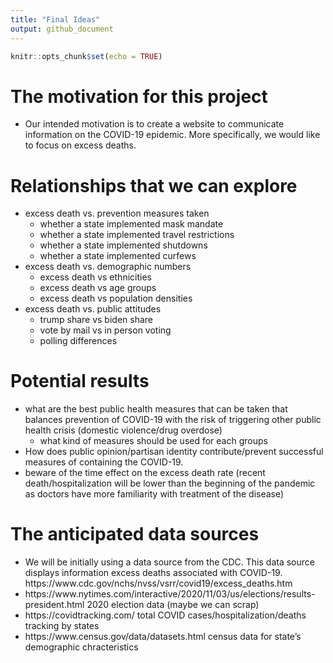 ```yaml
---
title: "Final Ideas"
output: github_document
---
```


```r
knitr::opts_chunk$set(echo = TRUE)
```

# The motivation for this project
* Our intended motivation is to create a website to communicate information on the COVID-19 epidemic. More specifically, we would like to focus on excess deaths.

# Relationships that we can explore
* excess death vs. prevention measures taken
  + whether a state implemented mask mandate
  + whether a state implemented travel restrictions
  + whether a state implemented shutdowns
  + whether a state implemented curfews
* excess death vs. demographic numbers
  + excess death vs ethnicities
  + excess death vs age groups
  + excess death vs population densities
* excess death vs. public attitudes
  + trump share vs biden share
  + vote by mail vs in person voting
  + polling differences 

# Potential results
* what are the best public health measures that can be taken that balances prevention of COVID-19 with the risk of triggering other public health crisis (domestic violence/drug overdose)
  + what kind of measures should be used for each groups
* How does public opinion/partisan identity contribute/prevent successful measures of containing the COVID-19.
* beware of the time effect on the excess death rate (recent death/hospitalization will be lower than the beginning of the pandemic as doctors have more familiarity with treatment of the disease)

# The anticipated data sources
* We will be initially using a data source from the CDC. This data source displays information excess deaths associated with COVID-19.
https://www.cdc.gov/nchs/nvss/vsrr/covid19/excess_deaths.htm
* https://www.nytimes.com/interactive/2020/11/03/us/elections/results-president.html 2020 election data (maybe we can scrap)
* https://covidtracking.com/ total COVID cases/hospitalization/deaths tracking by states
* https://www.census.gov/data/datasets.html census data for state's demographic chracteristics

